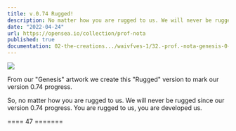 ```yaml
---
title: v.0.74 Rugged!
description: No matter how you are rugged to us. We will never be rugged since our version 0.74 progress. You are rugged to us, you are developed us.
date: "2022-04-24"
url: https://opensea.io/collection/prof-nota
published: true
documentation: 02-the-creations.../waivfves-1/32.-prof.-nota-genesis-0-1
---
```


[![](/images/prog/0.74-com.gif)](/images/prog/0.74-com.gif)

From our "Genesis" artwork we create this "Rugged" version to mark our version 0.74 progress.

So, no matter how you are rugged to us. We will never be rugged since our version 0.74 progress. You are rugged to us, you are developed us.

==== 47 =======
